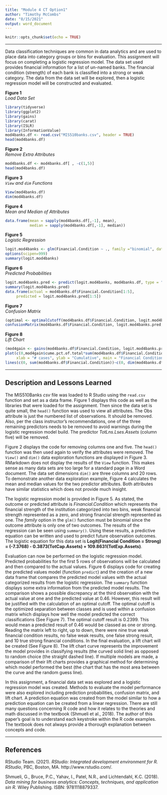 ---
title: "Module 4 CT Option1"
author: "Timothy McCombs"
date: "8/15/2021"
output: word_document
---

```{r setup, include=FALSE}
knitr::opts_chunk$set(echo = TRUE)
```

---

Data classification techniques are common in data analytics and are used to place data into category groups or bins for evaluation.  This assignment will focus on completing a logistic regression model.  The data set used provides financial information for a list of un-named banks.  The financial condition (strength) of each bank is classified into a strong or weak category.  The data from the data set will be explored, then a logistic regression model will be constructed and evaluated.

**Figure 1**  
*Load Data Set*    

```{r Figure 1}
library(tidyverse)
library(ggplot2)
library(gains)
library(carat)
library(ISLR)
library(InformationValue)  
mod4banks.df <- read.csv("MIS510banks.csv", header = TRUE)  
head(mod4banks.df)
```

**Figure 2**  
*Remove Extra Attributes*   

```{r Figure 2}
mod4banks.df <- mod4banks.df[ , -c(1,5)]
head(mod4banks.df)
```

**Figure 3**  
*`View` and `dim` Functions*  

```{r Figure 3}
View(mod4banks.df)
dim(mod4banks.df)
```

**Figure 4**  
*Mean and Median of Attributes*  

```{r Figure 4}
data.frame(mean = sapply(mod4banks.df[,-1], mean),
           median = sapply(mod4banks.df[,-1], median))
```

**Figure 5**  
*Logistic Regression*  

```{r Figure 5}
logit.mod4banks <- glm(Financial.Condition ~ ., family ="binomial", data = mod4banks.df)
options(scipen=999)
summary(logit.mod4banks)
```

**Figure 6**  
*Predicted Probabilities*  

```{r Figure 6}
logit.mod4banks.pred <- predict(logit.mod4banks, mod4banks.df, type = "response")
summary(logit.mod4banks.pred)
data.frame(actual = mod4banks.df$Financial.Condition[1:5],
     predicted = logit.mod4banks.pred[1:5])
```

**Figure 7**  
*Confusion Matrix*  

```{r Figure 7}
(optimal <- optimalCutoff(mod4banks.df$Financial.Condition, logit.mod4banks.pred))
confusionMatrix(mod4banks.df$Financial.Condition, logit.mod4banks.pred, threshold = optimal)
```

**Figure 8**  
*Lift Chart*

```{r Figure 8}
(mod4gain <- gains(mod4banks.df$Financial.Condition, logit.mod4banks.pred, groups = length(mod4banks.df)))
plot(c(0,mod4gain$cume.pct.of.total*sum(mod4banks.df$Financial.Condition))~c(0,mod4gain$cume.obs),
     xlab = "# cases", ylab = "Cumulative", main = "Financial Condition Lift Chart", type = "l")
lines(c(0, sum(mod4banks.df$Financial.Condition))~c(0, dim(mod4banks.df)[1]), lty = 2)
```

---

## Description and Lessons Learned

The MIS510Banks *csv* file was loaded to R Studio using the `read.csv` function and set as a data frame.  Figure 1 displays this code as well as the libraries that were loaded for the assignment. Then since the data set is quite small, the `head()` function was used to view all attributes. The Obs attribute is just the numbered list of observations.  It should be removed.  Also, per the class instructor's recommendations, one of the three remaining predictors needs to be removed to avoid warnings during the logistic regression model build.  The predictor *TotLns.Lses.Assets* (column five) will be removed.  

Figure 2 displays the code for removing columns one and five.  The `head()` function was then used again to verify the attributes were removed.  The `View()` and `dim()` data exploration functions are displayed in Figure 3.  RMarkdown does not display the results of the `View` function.  This makes sense as many data sets are too large for a standard page in a Word document.  The data set dimensions `dim()` are three columns and 20 rows.  To demonstrate another data exploration example, Figure 4 calculates the mean and median values for the two predictor attributes.  Both attributes have similar statistics which does not provide much insight.

The logistic regression model is provided in Figure 5.  As stated, the outcome or predicted attribute is *Financial.Condition* which represents the financial strength of the institution categorized into two bins, weak financial strength represented as a zero, and strong financial strength represented as one.  The *family* option in the `glm()` function must be binomial since the outcome attribute is only one of two outcomes.  The results of the regression can be seen using `summary()`.  Using these results, a predictive equation can be written and used to predict future observation outcomes.  The logistic equation for this data set is **Logit(Financial Condition = Strong) = (-7.3768) - 0.3873(TotCap.Assets) + 109.8631(TotExp.Assets)**.

Evaluation can now be performed on the logistic regression model.  Predicted probabilities for the first 5 rows of observations will be calculated and then compared to the actual values.  Figure 6 displays code for creating the predicted values model (function `predict`) and the creation of a new data frame that compares the predicted model values with the actual categorized results from the logistic regression.  The `summary` function displays some extra information from the predicted model results.  The comparison shows a possible discrepancy at the third observation with the actual value at one and the predicted value at 0.46.  However, this result will be justified with the calculation of an optimal cutoff.  The optimal cutoff is the optimized separation between classes and is used within a confusion matrix which displays how well the model predicted the correct classifications (See Figure 7).  The optimal cutoff result is 0.2399.  This would mean a predicted result of 0.46 would be classed as one or strong.   Reading the matrix left to right, up to down, there were nine true weak financial condition results, no false weak results, one false strong result, and 10 true strong financial conditions.  In the final evaluation, a lift chart will be created (See Figure 8).  The lift chart curve represents the improvement the model provides in classifying results (the curved solid line) as opposed to random choice (the straight dashed line).  If multiple models are made, a comparison of their lift charts provides a graphical method for determining which model performed the best (the chart that has the most area between the curve and the random guess line).

In this assignment, a financial data set was explored and a logistic regression model was created.  Methods to evaluate the model performance were also explored including prediction probabilities, confusion matrix, and lift chart.  A prediction equation was created from the model similar to how a prediction equation can be created from a linear regression.  There are still many questions concerning R code and how it relates to the theories and math discussed in the textbook (Shmueli et al., 2018).  The author of this paper's goal is to understand each keystroke within the R code examples.  The textbook does not always provide a thorough explanation between concepts and code.

---

## References

RStudio Team. (2021). *RStudio: Integrated development environment for R. RStudio*, PBC, Boston, MA. http://www.rstudio.com/.

Shmueli, G., Bruce, P.C., Yahav, I., Patel, N.R., and Lichtendahl, K.C. (2018). *Data mining for business analytics: Concepts, techniques, and application sin R.* Wiley Publishing. ISBN: 9781118879337.
